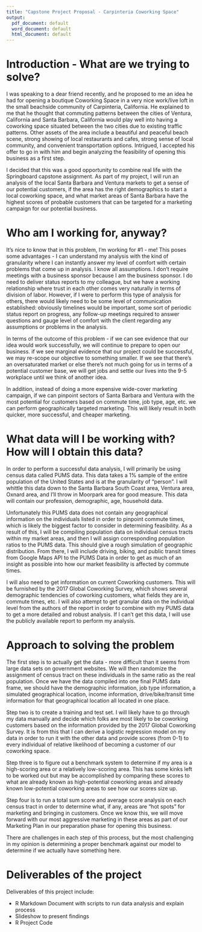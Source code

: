 ```yaml
---
title: "Capstone Project Proposal - Carpinteria Coworking Space"
output:
  pdf_document: default
  word_document: default
  html_document: default
---
```

# Introduction - What are we trying to solve?
I was speaking to a dear friend recently, and he proposed to me an idea he had for opening a boutique Coworking Space in a very nice work/live loft in the small beachside community of Carpinteria, California. He explained to me that he thought that commuting patterns between the cities of Ventura, California and Santa Barbara, California would play well into having a coworking space situated between the two cities due to existing traffic patterns. Other assets of the area include a beautiful and peaceful beach scene, strong showing of local restaurants and cafes, strong sense of local community, and convenient transportation options. Intrigued, I accepted his offer to go in with him and begin analyzing the feasibility of opening this business as a first step.

I decided that this was a good opportunity to combine real life with the Springboard capstone assignment. As part of my project, I will run an analysis of the local Santa Barbara and Ventura markets to get a sense of our potential customers, if the area has the right demographics to start a local coworking space, and what market areas of Santa Barbara have the highest scores of probable customers that can be targeted for a marketing campaign for our potential business.

# Who am I working for, anyway?
It's nice to know that in this problem, I'm working for #1 - me! This poses some advantages - I can understand my analysis with the kind of granularity where I can instantly answer my level of comfort with certain problems that come up in analysis. I know all assumptions. I don't require meetings with a business sponsor because I am the business sponsor. I do need to deliver status reports to my colleague, but we have a working relationship where trust in each other comes very naturally in terms of division of labor. However, if I were to perform this type of analysis for others, there would likely need to be some level of communication established: obviously timelines would be important, some sort of periodic status report on progress, any follow-up meetings required to answer questions and gauge level of comfort with the client regarding any assumptions or problems in the analysis.

In terms of the outcome of this problem - if we can see evidence that our idea would work successfully, we will continue to prepare to open our business. if we see marginal evidence that our project could be successful, we may re-scope our objective to something smaller. If we see that there's an oversaturated market or else there's not much going for us in terms of a potential customer base, we will get jobs and settle our lives into the 9-5 workplace until we think of another idea.

In addition, instead of doing a more expensive wide-cover marketing campaign, if we can pinpoint sectors of Santa Barbara and Ventura with the most potential for customers based on commute time, job type, age, etc. we can perform geographically targeted marketing. This will likely result in both quicker, more successful, and cheaper marketing.

# What data will I be working with? How will I obtain this data?
In order to perform a successful data analysis, I will primarily be using census data called PUMS data. This data takes a 1% sample of the entire population of the United States and is at the granularity of "person". I will whittle this data down to the Santa Barbara South Coast area, Ventura area, Oxnard area, and I'll throw in Moorpark area for good measure. This data will contain our profession, demographic, age, household data. 

Unfortunately this PUMS data does not contain any geographical information on the individuals listed in order to pinpoint commute times, which is likely the biggest factor to consider in determining feasibility. As a result of this, I will be compiling population data on individual census tracts within my market areas, and then I will assign corresponding population ratios to the PUMS data. This should give a rough simulation of geographic distribution. From there, I will include driving, biking, and public transit times from Google Maps API to the PUMS Data in order to get as much of an insight as possible into how our market feasibility is affected by commute times.

I will also need to get information on current Coworking customers. This will be furnished by the 2017 Global Coworking Survey, which shows several demographic tendencies of coworking customers, what fields they are in, commute times, etc. I will also attempt to get granular data on the individual level from the authors of the report in order to combine with my PUMS data to get a more detailed and robust analysis. If I can't get this data, I will use the publicly available report to perform my analysis.

# Approach to solving the problem
The first step is to actually get the data - more difficult than it seems from large data sets on government websites. We will then randomize the assignment of census tract on these individuals in the same ratio as the real population. Once we have the data compiled into one final PUMS data frame, we should have the demographic information, job type information, a simulated geographical location, income information, drive/bike/transit time information for that geographical location all located in one place. 

Step two is to create a training and test set. I will likely have to go through my data manually and decide which folks are most likely to be coworking customers based on the information provided by the 2017 Global Coworking Survey. It is from this that I can derive a logistic regression model on my data in order to run it with the other data and provide scores (from 0-1) to every individual of relative likelihood of becoming a customer of our coworking space.

Step three is to figure out a benchmark system to determine if my area is a high-scoring area or a relatively low-scoring area. This has some kinks left to be worked out but may be accomplished by comparing these scores to what are already known as high-potential coworking areas and already known low-potential coworking areas to see how our scores size up. 

Step four is to run a total sum score and average score analysis on each census tract in order to determine what, if any, areas are "hot spots" for marketing and bringing in customers. Once we know this, we will move forward with our most aggressive marketing in these areas as part of our Marketing Plan in our preparation phase for opening this business.

There are challenges in each step of this process, but the most challenging in my opinion is determining a proper benchmark against our model to determine if we actually have something here.

# Deliverables of the project
Deliverables of this project include:

* R Markdown Document with scripts to run data analysis and explain process
* Slideshow to present findings
* R Project Code